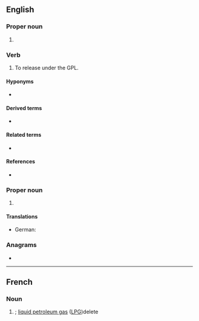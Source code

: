 {{also|gpl}}
==English==

===Proper noun===
{{en-proper noun}}

# {{lb|en|computing|copyright}} {{initialism of|en|w:General Public License|General Public License}}

===Verb===
{{en-verb}}

# {{lb|en|computing|copyright|transitive|colloquial}} To release under the GPL.

====Hyponyms====
* {{l|en|LGPL}}

====Derived terms====
* {{l|en|GPL-compatible}}

====Related terms====
* {{l|en|GNU}}

====References====
* {{pedia|GNU General Public License}}

===Proper noun===
{{en-proper noun}}

# {{lb|en|linguistics}} {{initialism of|en|Germanic parent language}}

====Translations====
{{trans-top}}
* German: {{t|de|Prägermanisch|n}}
{{trans-mid}}
{{trans-bottom}}

===Anagrams===
* {{anagrams|en|a=glp|GLP|LPG|PGL}}

----

==French==
{{wikipedia|Gaz de pétrole liquéfié|lang=fr}}

===Noun===
{{head|fr|noun}}

# {{initialism of|fr|gaz de pétrole liquéfié|nodot=1}}; [[liquid petroleum gas]] ([[LPG]])delete